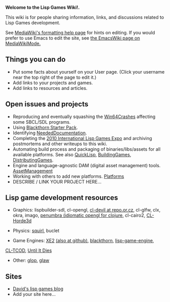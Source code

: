 '''Welcome to the Lisp Games Wiki!.'''

This wiki is for people sharing information, links, and discussions related to Lisp Games development.

See [http://www.mediawiki.org/wiki/Help:Formatting MediaWiki's formatting help page] for hints on editing.
If you would prefer to use Emacs to edit the site, see [http://www.emacswiki.org/emacs/MediaWikiMode the EmacsWiki page on MediaWikiMode.]

== Things you can do ==

* Put some facts about yourself on your User page. (Click your username near the top right of the page to edit it.)
* Add links to your projects and games.
* Add links to resources and articles.

== Open issues and projects == 

* Reproducing and eventually squashing the [[Win64Crashes]] affecting some SBCL/SDL programs.
* Using [http://code.google.com/p/blackthorn-engine/wiki/BlackthornStarterPack Blackthorn Starter Pack].
* Identifying [[NeededDocumentation]].
* Completing the [http://dto.github.com/notebook/2010expo.html 2010 International Lisp Games Expo] and archiving postmortems and other writeups to this wiki.
* Automating build process and packaging of binaries/libs/assets for all available platforms. See also [[QuickLisp]], [[BuildingGames]], [[DistributingGames]].
* Engine and language-agnostic DAM (digital asset management) tools. [[AssetManagement]]
* Working with others to add new platforms. [[Platforms]]
* DESCRIBE / LINK YOUR PROJECT HERE...

== Lisp game development resources ==

* Graphics: lispbuilder-sdl, cl-opengl, [http://repo.or.cz/w/cl-devil.git cl-devil at repo.or.cz],  cl-glfw, clx, okra, imago, [http://github.com/ztellman/penumbra penumbra (idiomatic opengl for clojure], cl-cairo2, [http://github.com/anwyn/cl-horde3d CL-Horde3d]

* Physics: [http://github.com/sykopomp/squirl squirl], buclet

* Game Engines: [http://dto.github.com/notebook/xe2-reference.html XE2] [http://github.com/dto/xe2 (also at github)], [http://code.google.com/p/blackthorn-engine/ blackthorn], [http://code.google.com/p/lisp-game-engine/ lisp-game-engine], 
[http://bitbucket.org/eeeickythump/cl-tcod/ CL-TCOD], [http://github.com/sykopomp/until-it-dies Until It Dies]

* Other: [http://github.com/patzy/glop glop], [http://github.com/patzy/glaw glaw]

== Sites ==

* [http://lispgamesdev.blogspot.com/ David's lisp games blog]
* Add your site here...
